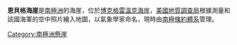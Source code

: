 {{Coord|73|13|S|166|48|E|source:GNIS|display=title}}

'''恩貝格海崖'''是[[南極洲|南極洲]]的海崖，位於[[博克格雷溫克海岸|博克格雷溫克海岸]]，[[美國地質調查局|美國地質調查局]]根據測量和該國海軍的空中照片繪入地圖，以氣象學家命名，現時由[[南極條約體系|南極條約體系]]管理。

{{DEFAULTSORT:Engberg Bluff}}
[[Category:南極洲懸崖|Category:南極洲懸崖]]


{{BorchgrevinkCoast-geo-stub}}